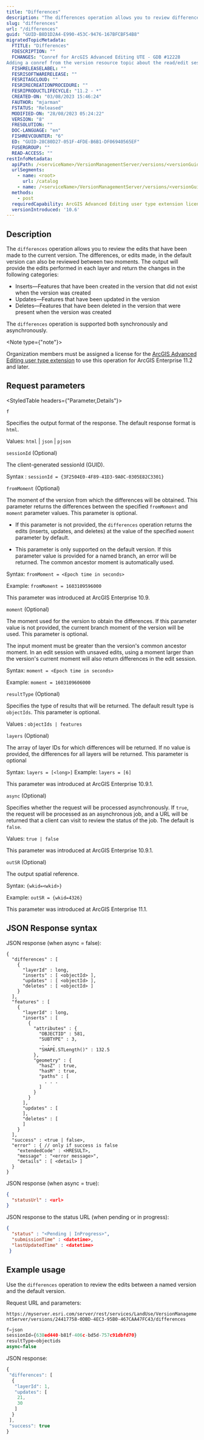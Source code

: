 ```yaml
---
title: "Differences"
description: "The differences operation allows you to review differences between the current version and the default version."
slug: "differences"
url: "/differences"
guid: "GUID-B8D1D2A4-E990-453C-9476-167BFCBF54B8"
migratedTopicMetadata:
  FTITLE: "Differences"
  FDESCRIPTION: ""
  FCHANGES: "Conref for ArcGIS Advanced Editing UTE - GDB #12228
Adding a conref from the version resource topic about the read/edit session requirements."
  FISHRELEASELABEL: ""
  FESRISOFTWARERELEASE: ""
  FESRITAGCLOUD: ""
  FESRIRECREATIONPROCEDURE: ""
  FESRIPRODUCTLIFECYCLE: "11.2 - *"
  CREATED-ON: "03/08/2023 15:46:24"
  FAUTHOR: "mjarman"
  FSTATUS: "Released"
  MODIFIED-ON: "28/08/2023 05:24:22"
  VERSION: "8"
  FRESOLUTION: ""
  DOC-LANGUAGE: "en"
  FISHREVCOUNTER: "6"
  ED: "GUID-28C80D27-051F-4FDE-B6B1-DF06940565EF"
  FUSERGROUP: ""
  READ-ACCESS: ""
restInfoMetadata:
  apiPath: /<serviceName>/VersionManagementServer/versions/<versionGuid>/differences
  urlSegments:
    - name: <root>
      url: /catalog
    - name: /<serviceName>/VersionManagementServer/versions/<versionGuid>/differences
  methods:
    - post
  requiredCapability: ArcGIS Advanced Editing user type extension license
  versionIntroduced: '10.6'
---
```


## Description

The `differences` operation allows you to review the edits that have been made to the current version. The differences, or edits made, in the default version can also be reviewed between two moments. The output will provide the edits performed in each layer and return the changes in the following categories:

-   Inserts—Features that have been created in the version that did not exist when the version was created
-   Updates—Features that have been updated in the version
-   Deletes—Features that have been deleted in the version that were present when the version was created

The `differences` operation is supported both synchronously and asynchronously.

<Note type={"note"}>

Organization members must be assigned a license for the [ArcGIS Advanced Editing user type extension](https://enterprise.arcgis.com/en/portal/latest/administer/windows/license-user-type-extensions.htm#ESRI_SECTION1_B75DA80066744473AD5DD1312734654A) to use this operation for ArcGIS Enterprise 11.2 and later.

</Note>

##  Request parameters

<StyledTable headers={"Parameter,Details"}>

<StyledTableRow>

<StyledTableCell cellStyle="markdown">

`f` 

</StyledTableCell>

<StyledTableCell cellStyle="markdown">

Specifies the output format of the response. The default response format is `html`.

Values: `html` | `json` | `pjson`

</StyledTableCell>

</StyledTableRow>

<StyledTableRow>

<StyledTableCell cellStyle="markdown">

`sessionId`
(Optional)

</StyledTableCell>

<StyledTableCell cellStyle="markdown">

The client-generated sessionId (GUID).

Syntax : `sessionId = {3F2504E0-4F89-41D3-9A0C-0305E82C3301}` 

</StyledTableCell>

</StyledTableRow>

<StyledTableRow>

<StyledTableCell cellStyle="markdown">

`fromMoment`
(Optional)

</StyledTableCell>

<StyledTableCell cellStyle="markdown">

The moment of the version from which the differences will be obtained. This parameter returns the differences between the specified `fromMoment`  and `moment`  parameter values. This parameter is optional.

- If this parameter is not provided, the `differences` operation returns the edits (inserts, updates, and deletes) at the value of the specified `moment` parameter by default.

- This parameter is only supported on the default version. If this parameter value is provided for a named branch, an error will be returned. The common ancestor moment is automatically used.

Syntax: `fromMoment = <Epoch time in seconds>`

Example: `fromMoment = 1603109596000` 

This parameter was introduced at ArcGIS Enterprise 10.9.
</StyledTableCell>

</StyledTableRow>

<StyledTableRow>

<StyledTableCell cellStyle="markdown">

`moment`
(Optional)

</StyledTableCell>

<StyledTableCell cellStyle="markdown">

The moment used for the version to obtain the differences. If this parameter value is not provided, the current branch moment of the version will be used. This parameter is optional.

The input moment must be greater than the version's common ancestor moment. In an edit session with unsaved edits, using a moment larger than the version's current moment will also return differences in the edit session.

Syntax: `moment = <Epoch time in seconds>`

Example: `moment = 1603109606000` 

</StyledTableCell>

</StyledTableRow>

<StyledTableRow>

<StyledTableCell cellStyle="markdown">

`resultType` 
(Optional)
</StyledTableCell>

<StyledTableCell cellStyle="markdown">

Specifies the type of results that will be returned. The default result type is `objectIds`. This parameter is optional.

Values : `objectIds | features` 

</StyledTableCell>

</StyledTableRow>

<StyledTableRow>

<StyledTableCell cellStyle="markdown">

`layers` 
(Optional)

</StyledTableCell>

<StyledTableCell cellStyle="markdown">

The array of layer IDs for which differences will be returned. If no value is provided, the differences for all layers will be returned. This parameter is optional

Syntax: `layers = [<long>]` 
Example: `layers = [6]` 

This parameter was introduced at ArcGIS Enterprise 10.9.1.
</StyledTableCell>

</StyledTableRow>

<StyledTableRow>

<StyledTableCell cellStyle="markdown">

`async` 
(Optional)

</StyledTableCell>

<StyledTableCell cellStyle="markdown">

Specifies whether the request will be processed asynchronously. If `true`, the request will be processed as an asynchronous job, and a URL will be returned that a client can visit to review the status of the job. The default is `false`.

Values: `true | false` 

This parameter was introduced at ArcGIS Enterprise 10.9.1.

</StyledTableCell>

</StyledTableRow>

<StyledTableRow>

<StyledTableCell cellStyle="markdown">

`outSR`
(Optional) 

</StyledTableCell>

<StyledTableCell cellStyle="markdown">

The output spatial reference.

Syntax: `{wkid=<wkid>}` 

Example: `outSR = {wkid=4326}` 

This parameter was introduced at ArcGIS Enterprise 11.1.

</StyledTableCell>

</StyledTableRow>

</StyledTable>

## JSON Response syntax

JSON response (when async = false):

```other
{
  "differences" : [
    {
      "layerId" : long,
      "inserts" : [ <objectId> ],
      "updates" : [ <objectId> ],
      "deletes" : [ <objectId> ]
    }
  ],
  "features" : [
    {
      "layerId" : long,
      "inserts" : [
        {
          "attributes" : {
            "OBJECTID" : 581,
            "SUBTYPE" : 3,
             . . .
            "SHAPE.STLength()" : 132.5
          },
          "geometry" : {
            "hasZ" : true,
            "hasM" : true,
            "paths" : [
              . . .
            ]
          }
        }
      ],
      "updates" : [
      ],
      "deletes" : [
      ]
    }
  ],
  "success" : <true | false>,
  "error" : { // only if success is false
    "extendedCode" : <HRESULT>,
    "message" : "<error message>",
    "details" : [ <detail> ]
  }
}

```

 

JSON response (when async = true):

```json
{
  "statusUrl" : <url>
}

```

 

JSON response to the status URL (when pending or in progress):

```json
{
  "status" : "<Pending | InProgress>",
  "submissionTime" : <datetime>,
  "lastUpdatedTime" : <datetime>
 }

```

 

## Example usage

Use the `differences`  operation to review the edits between a named version and the default version.

Request URL and parameters:

`https://myserver.esri.com/server/rest/services/LandUse/VersionManagementServer/versions/24417758-0DBD-4EC3-95B0-467CAA47FC43/differences` 

```javascript
f=json
sessionId={638ed440-b81f-406c-bd5d-757c91dbfd70}
resultType=objectids
async=false

```

 

JSON response:

```javascript
{
 "differences": [
  {
   "layerId": 1,
   "updates": [
    21,
    30
   ]
  }
 ],
 "success": true
}
```

 
